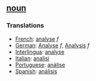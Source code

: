 == [[noun]] == 
=== Translations === 
*[[French]]: [[analyse]] ''f''
*[[German]]: [[Analyse]] ''f'', [[Analysis]] ''f''
*[[Interlingua]]: [[analyse]] 
*[[Italian]]: [[analisi]] 
*[[Portuguese]]: [[análise]] 
*[[Spanish]]: [[análisis]]